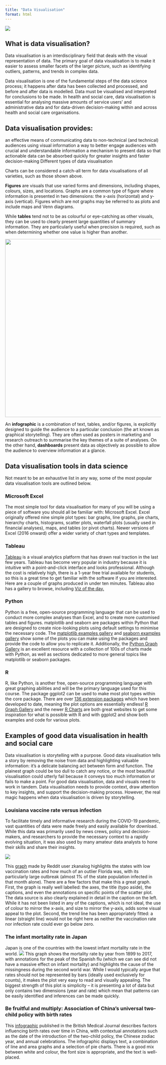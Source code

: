 ```yaml
---
title: "Data Visualisation"
format: html
---
```


![](images/week3.1.Different%20types_of_data_visualisation.jpg){fig-align="center"}

## What is data visualisation?

Data visualisation is an interdisciplinary field that deals with the visual representation of data. The primary goal of data visualisation is to make it easier to assess smaller facets of the larger picture, such as identifying outliers, patterns, and trends in complex data.

Data visualisation is one of the fundamental steps of the data science process; it happens after data has been collected and processed, and before and after data is modelled. Data must be visualised and interpreted for conclusions to be made. In health and social care, data visualisation is essential for analysing massive amounts of service users' and administrative data and for data-driven decision-making within and across health and social care organisations.

## Data visualisation provides:

an effective means of communicating data to non-technical (and technical) audiences using visual information a way to better engage audiences with crucial and understandable information a mechanism to present data so that actionable data can be absorbed quickly for greater insights and faster decision-making Different types of data visualisation

Charts can be considered a catch-all term for data visualisations of all varieties, such as those shown above.

**Figures** are visuals that use varied forms and dimensions, including shapes, colours, sizes, and locations. Graphs are a common type of figure where information is presented in two dimensions: the x-axis (horizontal) and y-axis (vertical). Figures which are not graphs may be referred to as plots and include maps and Venn diagrams.

While **tables** tend not to be as colourful or eye-catching as other visuals, they can be used to clearly present large quantities of summary information. They are particularly useful when precision is required, such as when determining whether one value is higher than another.

![](images/week3.1.2.Different_types_of_data_visualisation.png){fig-align="center" width="575"}

An **infographic** is a combination of text, tables, and/or figures, is explicitly designed to guide the audience to a particular conclusion (the art known as graphical storytelling). They are often used as posters in marketing and research outreach to summarise the key themes of a suite of analyses. On the other hand, **dashboards** present data as objectively as possible to allow the audience to overview information at a glance.

## Data visualisation tools in data science

Not meant to be an exhaustive list in any way, some of the most popular data visualisation tools are outlined below.

### **Microsoft Excel**

The most simple tool for data visualisation for many of you will be using a piece of software you should all be familiar with: Microsoft Excel. Excel originally offered nine simple plot types: bar graphs, line graphs, pie charts, hierarchy charts, histograms, scatter plots, waterfall plots (usually used in financial analyses), maps, and tables (or pivot charts). Newer versions of Excel (2016 onward) offer a wider variety of chart types and templates.

### **Tableau**

[Tableau](https://www.tableau.com/) is a visual analytics platform that has drawn real traction in the last few years. Tableau has become very popular in industry because it is intuitive with a point-and-click interface and looks professional. Although the cost is relatively high, there is a 1-year free trial available for students, so this is a great time to get familiar with the software if you are interested. Here are a couple of graphs produced in under ten minutes. Tableau also has a gallery to browse, including [Viz of the day.](https://public.tableau.com/en-us/gallery/?tab=viz-of-the-day&%3Btype=viz-of-the-day&type=viz-of-the-day)

### **Python**

Python is a free, open-source programming language that can be used to conduct more complex analyses than Excel, and to create more customised tables and figures. matplotlib and seaborn are packages within Python that are designed to create nice-looking plots using default settings to minimise the necessary code. The [matplotlib examples gallery](https://matplotlib.org/stable/gallery/index.html) and [seaborn examples gallery](https://seaborn.pydata.org/examples/index.html) show some of the plots you can make using the packages and provide the code to allow you to replicate it. Additionally, the [Python Graph Gallery](https://python-graph-gallery.com/) is an excellent resource with a collection of 100s of charts made with Python, as well as sections dedicated to more general topics like matplotlib or seaborn packages.

### **R**

R, like Python, is another free, open-source programming language with great graphing abilities and will be the primary language used for this course. The package ggplot2 can be used to make most plot types within the core package. There are over [136 extension packages](https://exts.ggplot2.tidyverse.org/gallery/) which have been developed to date, meaning the plot options are essentially endless! [R Graph Gallery](https://www.r-graph-gallery.com/) and the newer [R Charts](https://r-charts.com/) are both great websites to get some inspiration for what is possible with R and with ggplot2 and show both examples and code for various plots.

## Examples of good data visualisation in health and social care

Data visualisation is storytelling with a purpose. Good data visualisation tells a story by removing the noise from data and highlighting valuable information: it's a delicate balancing act between form and function. The plainest graph could be too dull to catch any notice, or the most beautiful visualisation could utterly fail because it conveys too much information or fails to make a point. For good data visualisation, data and visuals need to work in tandem. Data visualisation needs to provide context, draw attention to key insights, and support the decision-making process. However, the real magic happens when data visualisation is driven by storytelling.

### Louisiana vaccine rate versus infection

To facilitate timely and informative research during the COVID-19 pandemic, vast quantities of data were made freely and easily available for download. While this data was primarily used by news crews, policy and decision-makers, and researchers to provide the necessary context to a rapidly evolving situation, it was also used by many amateur data analysts to hone their skills and share their insights.

![](images/week3.1.Louisiana_vaccine_rate_vs_infection.png){fig-align="center"}

This [graph](https://imgur.com/gallery/VER2CbO) made by Reddit user zkanalog highlights the states with low vaccination rates and how much of an outlier Florida was, with its particularly large outbreak (almost 1% of the state population infected in that month alone). There are a few factors that make this a great graph. First, the graph is really well labelled: the axes, the title (typo aside), the captions, and even the annotations on specific points of the scatter plot. The data source is also clearly explained in detail in the caption on the left. While it has not been listed in any of the captions, which is not ideal, the use of colour to mirror the x-axis, and size to mirror the y-axis, adds some visual appeal to the plot. Second, the trend line has been appropriately fitted: a linear (straight line) would not be right here as neither the vaccination rate nor infection rate could ever go below zero.

### The infant mortality rate in Japan

Japan is one of the countries with the lowest infant mortality rate in the world. ![](images/The_infant_mortality_rate_in_Japan.png){fig-alt="Cartoon of reproducibility in R" fig-align="center"} This graph shows the mortality rate by year from 1899 to 2017, with annotations for the peak of the Spanish flu (which we can see did not have a massive effect on infant mortality) and highlights the cause of the missingness during the second world war. While I would typically argue that rates should not be represented by bars (ideally used exclusively for counts), it makes the plot very easy to read and visually appealing. The biggest strength of this plot is simplicity -- it is presenting a lot of data but only contains two dimensions (year and rate) which mean that patterns can be easily identified and inferences can be made quickly.

### Be fruitful and multiply: Association of China's universal two-child policy with birth rates

This [infographic](files/Be_fruitful_and_multiply.pdf) published in the British Medical Journal describes factors influencing birth rates over time in China, with contextual annotations such as the date of the introduction of the two-child policy, the Chinese zodiac year, and annual celebrations. The infographic displays text, a combination of line and area graphs and a selection of pie charts. There is a good mix between white and colour, the font size is appropriate, and the text is well-placed.

